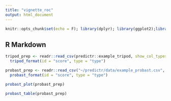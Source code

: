 ```yaml
---
title: "vignette_roc"
output: html_document
---
```


```r
knitr::opts_chunk$set(echo = F); library(dplyr); library(ggplot2);library(predictr)
```

## R Markdown

```r
tripod_prep <- readr::read_csv(predictr::example_tripod, show_col_types = F) %>%
  tripod_format(id = "score", type = "type")
```




```r
probast_prep <- readr::read_csv("~/predictr/data/example_probast.csv", show_col_types = F) %>%
  probast_format(id = "score", type = "type")

probast_plot(probast_prep)

probast_table(probast_prep)

```

